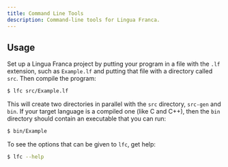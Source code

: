 ```yaml
---
title: Command Line Tools
description: Command-line tools for Lingua Franca.
---
```



## Usage

Set up a Lingua Franca project by putting your program in a file with the `.lf` extension,
such as `Example.lf` and putting that file with a directory called `src`.
Then compile the program:

```sh
$ lfc src/Example.lf
```

This will create two directories in parallel with the `src` directory, `src-gen` and `bin`. If your target language is a compiled one (like C and C++), then the `bin` directory should contain an executable that you can run:

```sh
$ bin/Example
```

To see the options that can be given to `lfc`, get help:

```sh
$ lfc --help
```
